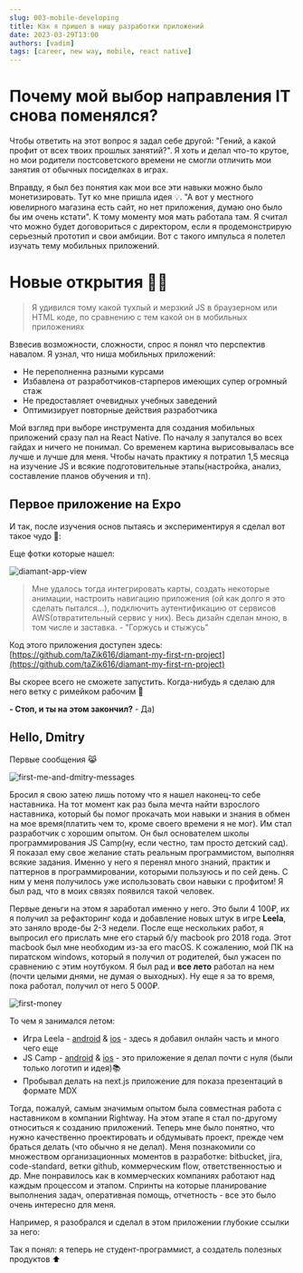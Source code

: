 ```yaml
---
slug: 003-mobile-developing
title: Как я пришел в нишу разработки приложений
date: 2023-03-29T13:00
authors: [vadim]
tags: [career, new way, mobile, react native]
---
```



# Почему мой выбор направления IT снова поменялся?

Чтобы ответить на этот вопрос я задал себе другой: "Гений, а какой профит от всех твоих прошлых занятий?". Я хоть и делал что-то крутое, но мои родители постсоветского времени не смогли отличить мои занятия от обычных посиделках в играх.

Вправду, я был без понятия как мои все эти навыки можно было монетизировать. Тут ко мне пришла идея 💡. "А вот у местного ювелирного магазина есть сайт, но нет приложения, думаю оно было бы им очень кстати". К тому моменту моя мать работала там. Я считал что можно будет договориться с директором, если я продемонстрирую серьезный прототип и свои амбиции. Вот с такого импульса я полетел изучать тему мобильных приложений.

# Новые открытия 🔪🥫

> Я удивился тому какой тухлый и мерзкий JS в браузерном или HTML коде, по сравнению с тем какой он в мобильных приложениях

Взвесив возможности, сложности, спрос я понял что перспектив навалом. Я узнал, что ниша мобильных приложений:

- Не переполненна разными курсами
- Избавлена от разработчиков-старперов имеющих супер огромный стаж
- Не предоставляет очевидных учебных заведений
- Оптимизирует повторные действия разработчика

Мой взгляд при выборе инструмента для создания мобильных приложений сразу пал на React Native. По началу я запутался во всех гайдах и ничего не понимал. Со временем картина вырисовывалась все лучше и лучше для меня. Чтобы начать практику я потратил 1,5 месяца на изучение JS и всякие подготовительные этапы(настройка, анализ, составление планов обучения и тп).

## Первое приложение на Expo

И так, после изучения основ пытаясь и экспериментируя я сделал вот такое чудо 🌟:

<ReactPlayer controls url="/video/diamant-app.mp4" />

Еще фотки которые нашел:

![diamant-app-view](./diamant-app-view.jpg)

> Мне удалось тогда интегрировать карты, создать некоторые анимации, настроить навигацию приложения (ой как долго я это сделать пытался...), подключить аутентификацию от сервисов AWS(отвратительный сервис у них). Весь дизайн сделан мною, в том числе и заставка. - "Горжусь и стыжусь"

Код этого приложения доступен здесь: [https://github.com/taZik616/diamant-my-first-rn-project](https://github.com/taZik616/diamant-my-first-rn-project)

Вы скорее всего не сможете запустить. Когда-нибудь я сделаю для него ветку с римейком рабочим 🤠

**- Стоп, и ты на этом закончил?** - Да)

## Hello, Dmitry

Первые сообщения 😹

![first-me-and-dmitry-messages](./first-me-and-dmitry-messages.png)

Бросил я свою затею лишь потому что я нашел наконец-то себе наставника. На тот момент как раз была мечта найти взрослого наставника, который бы помог прокачать мои навыки и знания в обмен на мое время(платить чем то, кроме своего времени я не мог). Им стал разработчик с хорошим опытом. Он был основателем школы программирования JS Camp(ну, если честно, там просто детский сад). Я показал ему свое желание стать реальным программистом, выполняя всякие задания. Именно у него я перенял много знаний, практик и паттернов в программировании, которыми пользуюсь и по сей день. С ним у меня получилось уже использовать свои навыки с профитом! Я был рад, что в моих связях появился такой человек.

Первые деньги на этом я заработал именно у него. Это были 4 100₽, их я получил за рефакторинг кода и добавление новых штук в игре **Leela**, это заняло вроде-бы 2-3 недели. После еще нескольких работ, я выпросил его прислать мне его старый б/у macbook pro 2018 года. Этот macbook был мне необходим из-за его macOS. К сожалению, мой ПК на пиратском windows, который я получил от родителей, был ужасен по сравнению с этим ноутбуком. Я был рад и **все лето** работал на нем (почти целыми днями, не думая о выходных). Ну еще я за то время, пока работал, получил от него 5 000₽.

![first-money](./first-money.png)

То чем я занимался летом:

- Игра Leela - [android](https://play.google.com/store/apps/details?id=com.leelagame) & [ios](https://apps.apple.com/us/app/игра-лила/id1296604457) - здесь я добавил онлайн часть и много чего еще
- JS Camp - [android](https://play.google.com/store/apps/details?id=com.sumerian) & [ios](https://apps.apple.com/ru/app/js-camp/id1526808075) - это приложение я делал почти с нуля (были только логотип и идея)📚
- Пробывал делать на next.js приложение для показа презентаций в формате MDX

Тогда, пожалуй, самым значимым опытом была совместная работа с наставником в компании Rightway. На этом этапе я стал по-другому относиться к созданию приложений. Теперь мне было понятно, что нужно качественно проектировать и обдумывать проект, прежде чем браться делать (что обычно я не делал). Меня познакомили со множеством организационных моментов в разработке: bitbucket, jira, code-standard, ветки github, коммерческим flow, ответственностью и др. Мне понравилось как в коммерческих компаниях работают над каждым процессом и этапом. Спринты на которые планирование выполнения задач, оперативная помощь, отчетность - все это было очень интересно для меня.

Например, я разобрался и сделал в этом приложении глубокие ссылки за него:

<ReactPlayer controls url="/video/member-deeplinks.mov" />

Так я понял: я теперь не студент-программист, а создатель полезных продуктов ⬆️
